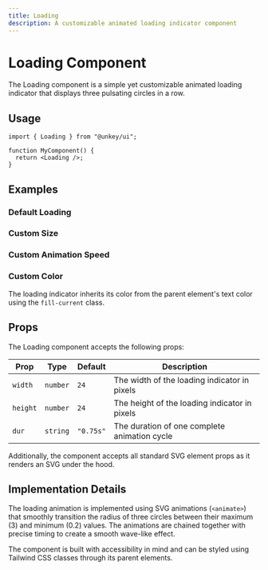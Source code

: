 ```yaml
---
title: Loading
description: A customizable animated loading indicator component
---
```


# Loading Component

The Loading component is a simple yet customizable animated loading indicator that displays three pulsating circles in a row.

## Usage

```tsx
import { Loading } from "@unkey/ui";

function MyComponent() {
  return <Loading />;
}
```

## Examples

### Default Loading

<LoadingExample />

### Custom Size

<LoadingCustomExample />

### Custom Animation Speed

<LoadingWithDurationExample />

### Custom Color

The loading indicator inherits its color from the parent element's text color using the `fill-current` class.

## Props

The Loading component accepts the following props:

| Prop | Type | Default | Description |
|------|------|---------|-------------|
| `width` | `number` | `24` | The width of the loading indicator in pixels |
| `height` | `number` | `24` | The height of the loading indicator in pixels |
| `dur` | `string` | `"0.75s"` | The duration of one complete animation cycle |

Additionally, the component accepts all standard SVG element props as it renders an SVG under the hood.

## Implementation Details

The loading animation is implemented using SVG animations (`<animate>`) that smoothly transition the radius of three circles between their maximum (3) and minimum (0.2) values. The animations are chained together with precise timing to create a smooth wave-like effect.

The component is built with accessibility in mind and can be styled using Tailwind CSS classes through its parent elements.
